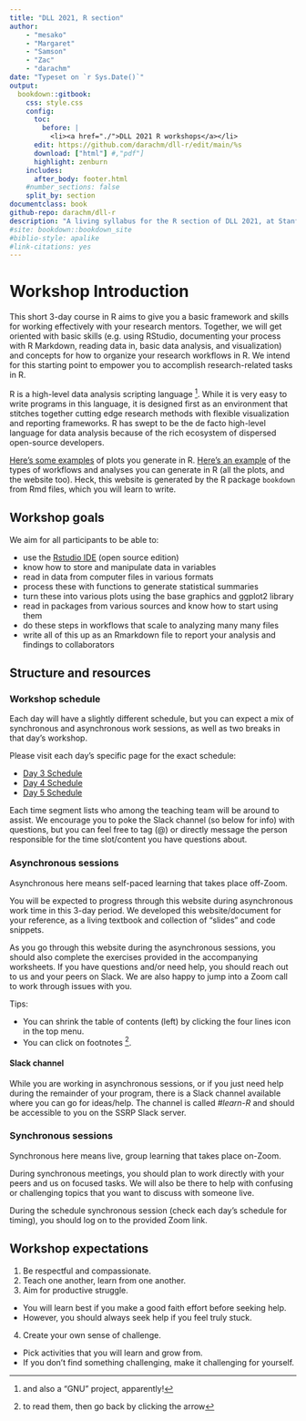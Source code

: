 ```yaml
--- 
title: "DLL 2021, R section"
author: 
    - "mesako"
    - "Margaret"
    - "Samson"
    - "Zac"
    - "darachm"
date: "Typeset on `r Sys.Date()`"
output:
  bookdown::gitbook:
    css: style.css
    config:
      toc:
        before: |
          <li><a href="./">DLL 2021 R workshops</a></li>
      edit: https://github.com/darachm/dll-r/edit/main/%s
      download: ["html"] #,"pdf"]
      highlight: zenburn
    includes:
      after_body: footer.html
    #number_sections: false
    split_by: section
documentclass: book
github-repo: darachm/dll-r
description: "A living syllabus for the R section of DLL 2021, at Stanford"
#site: bookdown::bookdown_site
#biblio-style: apalike
#link-citations: yes
---
```


# Workshop Introduction

This short 3-day course in R aims to give you a basic framework and skills
for working effectively with your research mentors.
Together, we will get oriented with basic skills (e.g. using RStudio, 
documenting your process with R Markdown, reading data in,
basic data analysis, and visualization) 
and concepts for how to organize your research workflows in R.
We intend for this starting point to empower you to accomplish 
research-related tasks in R.

R is a high-level data analysis scripting language
^[and also a "GNU" project, apparently!].
While it is very easy to write programs in this language,
it is designed first as an environment that stitches together 
cutting edge research methods with flexible visualization and reporting
frameworks.
R has swept to be the de facto high-level language for data analysis
because of the rich ecosystem of dispersed open-source developers.

[Here's some examples](https://www.r-graph-gallery.com/) of plots you 
generate in R.
[Here's an example](https://bioconductor.org/packages/release/workflows/vignettes/cytofWorkflow/inst/doc/cytofWorkflow.html)
of the types of workflows and analyses you can generate in R (all the plots,
and the website too).
Heck, this website is generated by the R package `bookdown` from Rmd files,
which you will learn to write.

## Workshop goals

<!-- darach: I thought it might be good for this section to be more
    specific, whadda think? revert/change back if that's a no -->

We aim for all participants to be able to:

- use the [Rstudio IDE](https://www.rstudio.com/products/rstudio/) 
    (open source edition)
- know how to store and manipulate data in variables
- read in data from computer files in various formats
- process these with functions to generate statistical summaries
- turn these into various plots using the base graphics and ggplot2 library
- read in packages from various sources and know how to start using them
- do these steps in workflows that scale to analyzing many many files
- write all of this up as an Rmarkdown file to report your analysis and
    findings to collaborators

## Structure and resources

### Workshop schedule

Each day will have a slightly different schedule, but you can expect a mix of synchronous
and asynchronous work sessions, as well as two breaks in that day's workshop.

Please visit each day's specific page for the exact schedule:

+ [Day 3 Schedule](https://darachm.github.io/dll-r/day-3-intoduction-to-r.html)
+ [Day 4 Schedule](https://darachm.github.io/dll-r/day-4-tidyverse-and-visualizations.html)
+ [Day 5 Schedule](https://darachm.github.io/dll-r/day-5-building-workflows-using-packages-writing-reusable-code-sharing-analyses.html)

Each time segment lists who among the teaching team will be around to assist. We encourage you to poke the Slack channel (so below for info) with questions, but you can feel free to tag (@) or directly message the person responsible for the time slot/content you have questions about.

### Asynchronous sessions

Asynchronous here means self-paced learning that takes place off-Zoom.

You will be expected to progress through this website during asynchronous 
work time in this 3-day period. We developed this website/document for your reference,
as a living textbook and collection of "slides" and code snippets.

As you go through this website during the asynchronous sessions, you should also complete
the exercises provided in the accompanying worksheets. If you have questions and/or
need help, you should reach out to us and your peers on Slack. We are
also happy to jump into a Zoom call to work through issues with you.

Tips:

- You can shrink the table of contents (left) by clicking the four lines icon
    in the top menu.
- You can click on footnotes ^[to read them, then go back by clicking the
    arrow].

#### Slack channel

While you are working in asynchronous sessions, or if you just need help 
during the remainder of your program, there is a Slack channel available
where you can go for ideas/help. The channel is called *#learn-R* and should be 
accessible to you on the SSRP Slack server.

### Synchronous sessions

Synchronous here means live, group learning that takes place on-Zoom.

During synchronous meetings, you should plan 
to work directly with your peers and us on focused tasks. We will also be 
there to help with confusing or challenging topics that you want to 
discuss with someone live.

During the schedule synchronous session (check each day's schedule for
timing), you should log on to the provided Zoom link.


## Workshop expectations

1. Be respectful and compassionate.
2. Teach one another, learn from one another.
3. Aim for productive struggle.
+ You will learn best if you make a good faith effort before seeking help.
+ However, you should always seek help if you feel truly stuck.
4. Create your own sense of challenge.
+ Pick activities that you will learn and grow from.
+ If you don't find something challenging, make it challenging for yourself.

